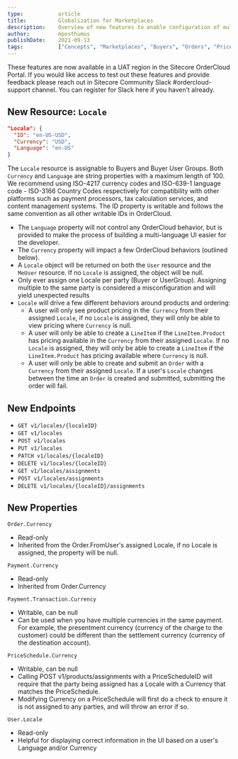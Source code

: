 ```yaml
---
type:           article
title:          Globalization for Marketplaces
description:    Overview of new features to enable configuration of multi-currency and multi-language Marketpalces.
author:         mposthumus
publishDate:    2021-09-13
tags:           ["Concepts", "Marketplaces", "Buyers", "Orders", "PriceSchedules"]
---
```


These features are now available in a UAT region in the Sitecore OrderCloud Portal. If you would like access to test out these features and provide feedback please reach out in Sitecore Community Slack #ordercloud-support channel. You can register for <Link to="https://docs.google.com/forms/d/1bAVDgP5-FhFh8ohPchHtifq-rz7EBkuPojAzdEofJyo/viewform?edit_requested=true">Slack</Link> here if you haven’t already.

## New Resource: `Locale`
```json
"Locale": {
  "ID": "en-US-USD",
  "Currency": "USD",
  "Language": "en-US"
}
```
The `Locale` resource is assignable to Buyers and Buyer User Groups. Both `Currency` and `Language` are string properties with a maximum length of 100. We recommend using <Link to="https://en.wikipedia.org/wiki/ISO_4217">ISO-4217</Link> currency codes and <Link to="https://en.wikipedia.org/wiki/ISO_639-1">ISO-639-1</Link> language code - <Link to="https://en.wikipedia.org/wiki/List_of_ISO_3166_country_codes">ISO-3166</Link> Country Codes respectively for compatibility with other platforms such as payment processors, tax calculation services, and content management systems. The ID property is writable and follows the same convention as all other <Link to="https://ordercloud.io/learn/ordercloud-basics/conventions#writeable-ids">writable IDs</Link> in OrderCloud. 
- The `Language` property will not control any OrderCloud behavior, but is provided to make the process of building a multi-language UI easier for the developer. 
- The `Currency` property will impact a few OrderCloud behaviors (outlined below).
- A `Locale` object will be returned on both the `User` resource and the `MeUser` resource. If no `Locale` is assigned, the object will be null.
- Only ever assign one Locale per party (Buyer or UserGroup). Assigning multiple to the same party is considered a misconfiguration and will yield unexpected results
- `Locale` will drive a few different behaviors around products and ordering:
   - A user will only see product pricing in the` Currency` from their assigned `Locale`, if no `Locale` is assigned, they will only be able to view pricing where `Currency` is null.
   - A user will only be able to create a `LineItem` if the `LineItem.Product` has pricing available in the `Currency` from their assigned `Locale`. If no `Locale` is assigned, they will only be able to create a `LineItem` if the `LineItem.Product` has pricing available where `Currency` is null.
   - A user will only be able to create and submit an `Order` with a `Currency` from their assigned `Locale`. If a user's `Locale` changes between the time an `Order` is created and submitted, submitting the order will fail.

## New Endpoints
- `GET v1/locales/{localeID}`
- `GET v1/locales`
- `POST v1/locales`
- `PUT v1/locales`
- `PATCH v1/locales/{localeID}`
- `DELETE v1/locales/{localeID}`
- `GET v1/locales/assignments`
- `POST v1/locales/assignments`
- `DELETE v1/locales/{localeID}/assignments`

## New Properties
`Order.Currency`  
- Read-only
- Inherited from the Order.FromUser's assigned Locale, if no Locale is assigned, the property will be null.

`Payment.Currency`
- Read-only
- Inherited from Order.Currency

`Payment.Transaction.Currency`
- Writable, can be null
- Can be used when you have multiple currencies in the same payment. For example, the presentment currency (currency of the charge to the customer) could be different than the settlement currency (currency of the destination account).

`PriceSchedule.Currency`
- Writable, can be null
- Calling POST v1/products/assignments with a PriceScheduleID will require that the party being assigned has a Locale with a Currency that matches the PriceSchedule.
- Modifying Currency on a PriceSchedule will first do a check to ensure it is not assigned to any parties, and will throw an error if so.

`User.Locale`
- Read-only
- Helpful for displaying correct information in the UI based on a user's Language and/or Currency
